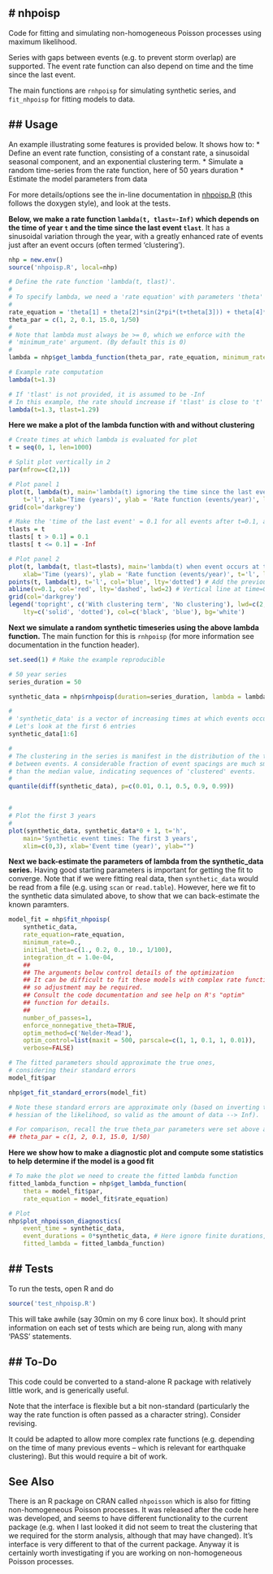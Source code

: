 # **nhpoisp**
-----------

Code for fitting and simulating non-homogeneous Poisson processes using maximum
likelihood.

Series with gaps between events (e.g. to prevent storm overlap) are supported.
The event rate function can also depend on time and the time since the last event.

The main functions are `rnhpoisp` for simulating synthetic series, and
`fit_nhpoisp` for fitting models to data. 

## **Usage**
------------

An example illustrating some features is provided below. It shows how to:
* Define an event rate function, consisting of a constant rate, a sinusoidal seasonal component, and an exponential clustering term.
* Simulate a random time-series from the rate function, here of 50 years duration
* Estimate the model parameters from data

For more details/options see the in-line documentation in
[nhpoisp.R](nhpoisp.R) (this follows the doxygen style), and look at the tests.

**Below, we make a rate function `lambda(t, tlast=-Inf)` which depends on the time of 
year `t` and the time since the last event `tlast`**. It has a sinusoidal
variation through the year, with a greatly enhanced rate of events just after
an event occurs (often termed 'clustering').
```r
nhp = new.env()
source('nhpoisp.R', local=nhp)

# Define the rate function 'lambda(t, tlast)'. 
#
# To specify lambda, we need a 'rate equation' with parameters 'theta'
#
rate_equation = 'theta[1] + theta[2]*sin(2*pi*(t+theta[3])) + theta[4]*exp(-(t-tlast)/theta[5])'
theta_par = c(1, 2, 0.1, 15.0, 1/50)
#
# Note that lambda must always be >= 0, which we enforce with the
# 'minimum_rate' argument. (By default this is 0)
#
lambda = nhp$get_lambda_function(theta_par, rate_equation, minimum_rate=0)

# Example rate computation
lambda(t=1.3) 

# If 'tlast' is not provided, it is assumed to be -Inf
# In this example, the rate should increase if 'tlast' is close to 't'
lambda(t=1.3, tlast=1.29)

```

**Here we make a plot of the lambda function with and without clustering**
```r

# Create times at which lambda is evaluated for plot
t = seq(0, 1, len=1000)

# Split plot vertically in 2
par(mfrow=c(2,1))

# Plot panel 1
plot(t, lambda(t), main='lambda(t) ignoring the time since the last event',
    t='l', xlab='Time (years)', ylab = 'Rate function (events/year)', lwd=2)
grid(col='darkgrey')

# Make the 'time of the last event' = 0.1 for all events after t=0.1, and -Inf otherwise
tlasts = t
tlasts[ t > 0.1] = 0.1
tlasts[ t <= 0.1] = -Inf

# Plot panel 2
plot(t, lambda(t, tlast=tlasts), main='lambda(t) when event occurs at t = 0.1', 
    xlab='Time (years)', ylab = 'Rate function (events/year)', t='l', lwd=2)
points(t, lambda(t), t='l', col='blue', lty='dotted') # Add the previous curve
abline(v=0.1, col='red', lty='dashed', lwd=2) # Vertical line at time=0.1
grid(col='darkgrey') 
legend('topright', c('With clustering term', 'No clustering'), lwd=c(2,1),
    lty=c('solid', 'dotted'), col=c('black', 'blue'), bg='white')

```

**Next we simulate a random synthetic timeseries using the above lambda function.**
The main function for this is `rnhpoisp` (for more information see
documentation in the function header).

```r
set.seed(1) # Make the example reproducible

# 50 year series
series_duration = 50

synthetic_data = nhp$rnhpoisp(duration=series_duration, lambda = lambda)

#
# 'synthetic_data' is a vector of increasing times at which events occur. 
# Let's look at the first 6 entries
synthetic_data[1:6]

#
# The clustering in the series is manifest in the distribution of the time
# between events. A considerable fraction of event spacings are much smaller
# than the median value, indicating sequences of 'clustered' events.
#
quantile(diff(synthetic_data), p=c(0.01, 0.1, 0.5, 0.9, 0.99))


#
# Plot the first 3 years
#
plot(synthetic_data, synthetic_data*0 + 1, t='h', 
    main='Synthetic event times: The first 3 years',
    xlim=c(0,3), xlab='Event time (year)', ylab="")
```

**Next we back-estimate the parameters of lambda from the synthetic_data series.**
Having good starting parameters is important for getting the fit to converge.
Note that if we were fitting real data, then `synthetic_data` would be read
from a file (e.g. using `scan` or `read.table`). However, here we fit to the
synthetic data simulated above, to show that we can back-estimate the known
paramters.
```r

model_fit = nhp$fit_nhpoisp(
    synthetic_data, 
    rate_equation=rate_equation,
    minimum_rate=0.,
    initial_theta=c(1., 0.2, 0., 10., 1/100),
    integration_dt = 1.0e-04,
    ##
    ## The arguments below control details of the optimization
    ## It can be difficult to fit these models with complex rate functions,
    ## so adjustment may be required.
    ## Consult the code documentation and see help on R's "optim"
    ## function for details.
    ##
    number_of_passes=1,
    enforce_nonnegative_theta=TRUE,
    optim_method=c('Nelder-Mead'),
    optim_control=list(maxit = 500, parscale=c(1, 1, 0.1, 1, 0.01)),
    verbose=FALSE)

# The fitted parameters should approximate the true ones,
# considering their standard errors
model_fit$par  

nhp$get_fit_standard_errors(model_fit)

# Note these standard errors are approximate only (based on inverting the
# hessian of the likelihood, so valid as the amount of data --> Inf). 

# For comparison, recall the true theta_par parameters were set above as
## theta_par = c(1, 2, 0.1, 15.0, 1/50)

```

**Here we show how to make a diagnostic plot and compute some statistics to
help determine if the model is a good fit**
```r

# To make the plot we need to create the fitted lambda function
fitted_lambda_function = nhp$get_lambda_function(
    theta = model_fit$par, 
    rate_equation = model_fit$rate_equation)

# Plot
nhp$plot_nhpoisson_diagnostics(
    event_time = synthetic_data, 
    event_durations = 0*synthetic_data, # Here ignore finite durations, by setting duration=0
    fitted_lambda = fitted_lambda_function)
```

## **Tests**
-------------

To run the tests, open R and do

```r
source('test_nhpoisp.R')
```

This will take awhile (say 30min on my 6 core linux box). It should
print information on each set of tests which are being run, along with
many 'PASS' statements.

## **To-Do**
------------

This code could be converted to a stand-alone R package with relatively little work, 
and is generically useful. 

Note that the interface is flexible but a bit non-standard (particularly the way the rate
function is often passed as a character string). Consider revising.

It could be adapted to allow more complex rate functions (e.g. depending on the
time of many previous events -- which is relevant for earthquake clustering).
But this would require a bit of work.

**See Also**
------------

There is an R package on CRAN called `nhpoisson` which is also for fitting
non-homogeneous Poisson processes. It was released after the code here was
developed, and seems to have different functionality to the current package
(e.g. when I last looked it did not seem to treat the clustering that we
required for the storm analysis, although that may have changed). It's
interface is very different to that of the current package. Anyway it is
certainly worth investigating if you are working on non-homogeneous Poisson
processes.
